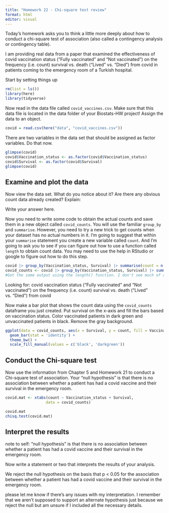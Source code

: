 ```yaml
---
title: "Homework 22 - Chi-square test review"
format: html
editor: visual
---
```


Today's homework asks you to think a little more deeply about how to conduct a chi-square test of association (also called a contingency analysis or contingency table).

I am providing real data from a paper that examined the effectiveness of covid vaccination status ("Fully vaccinated" and "Not vaccinated") on the frequency (i.e. count) survival vs. death ("Lived" vs. "Died") from covid in patients coming to the emergency room of a Turkish hospital.

Start by setting things up

```r
rm(list = ls())
library(here)
library(tidyverse)
```

Now read in the data file called `covid_vaccines.csv`. Make sure that this data file is located in the data folder of your Biostats-HW project! Assign the data to an object.

```r
covid = read.csv(here("data", "covid_vaccines.csv"))
```

There are two variables in the data set that should be assigned as factor variables. Do that now.

```r
glimpse(covid)
covid$Vaccination_status <- as.factor(covid$Vaccination_status)
covid$Survival <- as.factor(covid$Survival)
glimpse(covid)
```

## Examine and plot the data

Now view the data set. What do you notice about it? Are there any obvious count data already created? Explain:

Write your answer here.

Now you need to write some code to obtain the actual counts and save them in a new object called `covid_counts`. You will use the familiar `group_by` and `summarise`. However, you need to try a new trick to get counts when your dataset has no actual numbers in it. I'm going to suggest that within your `summarise` statement you create a new variable called `count`. And I'm going to ask you to see if you can figure out how to use a function called `length` to obtain count data. You may need to use the help in RStudio or google to figure out how to do this step.

```r
covid |> group_by(Vaccination_status, Survival) |> summarise(count = n()) #using stat234 knowledge we can use the n() function inside a summary to gain the total number that were vaccinated and died/survived.
covid_counts <- covid |> group_by(Vaccination_status, Survival) |> summarise(count = length(Patient_ID))
#Got the same output using the length() function. I don't see much of a difference here between n() and length() but if you would prefer us to use length() I'm happy to use that instead. 
```

Looking for:
covid vaccination status ("Fully vaccinated" and "Not vaccinated") on the frequency (i.e. count) survival vs. death ("Lived" vs. "Died") from covid 

Now make a bar plot that shows the count data using the `covid_counts` dataframe you just created. Put survival on the x-axis and fill the bars based on vaccination status. Color vaccinated patients in dark green and unvaccinated patients in black. Remove the gray background.

```r
ggplot(data = covid_counts, aes(x = Survival, y = count, fill = Vaccination_status)) +
  geom_bar(stat = 'identity') +
  theme_bw() +
  scale_fill_manual(values = c('black', 'darkgreen'))
```

## Conduct the Chi-square test

Now use the information from Chapter 5 and Homework 21 to conduct a Chi-square test of association. Your "null hypothesis" is that there is no association between whether a patient has had a covid vaccine and their survival in the emergency room.

```r
covid.mat <- xtabs(count ~ Vaccination_status + Survival, 
                  data = covid_counts)
```

```r
covid.mat
chisq.test(covid.mat)
```

## Interpret the results
note to self: "null hypothesis" is that there is no association between whether a patient has had a covid vaccine and their survival in the emergency room.

Now write a statement or two that interprets the results of your analysis.

We reject the null hypothesis on the basis that p < 0.05 for the association between whether a patient has had a covid vaccine and their survival in the emergency room. 

please let me know if there's any issues with my interpretation. I remember that we aren't supposed to support an alternate hypothesis just because we reject the null but am unsure if I included all the necessary details.